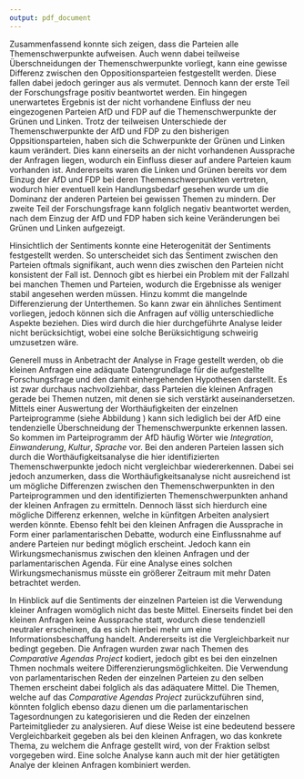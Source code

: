 ```yaml
---
output: pdf_document
---
```


Zusammenfassend konnte sich zeigen, dass die Parteien alle Themenschwerpunkte aufweisen. Auch wenn dabei teilweise Überschneidungen der Themenschwerpunkte vorliegt, kann eine gewisse Differenz zwischen den Oppositionsparteien festgestellt werden. Diese fallen dabei jedoch geringer aus als vermutet. Dennoch kann der erste Teil der Forschungsfrage positiv beantwortet werden. Ein hingegen unerwartetes Ergebnis ist der nicht vorhandene Einfluss der neu eingezogenen Parteien AfD und FDP auf die Themenschwerpunkte der Grünen und Linken. Trotz der teilweisen Unterschiede der Themenschwerpunkte der AfD und FDP zu den bisherigen Oppsitionsparteien, haben sich die Schwerpunkte der Grünen und Linken kaum verändert. Dies kann einerseits an der nicht vorhandenen Aussprache der Anfragen liegen, wodurch ein Einfluss dieser auf andere Parteien kaum vorhanden ist. Andererseits waren die Linken und Grünen bereits vor dem Einzug der AfD und FDP bei deren Themenschwerpunkten vertreten, wodurch hier eventuell kein Handlungsbedarf gesehen wurde um die Dominanz der anderen Parteien bei gewissen Themen zu mindern. Der zweite Teil der Forschungsfrage kann folglich negativ beantwortet werden, nach dem Einzug der AfD und FDP haben sich keine Veränderungen bei Grünen und Linken aufgezeigt.

Hinsichtlich der Sentiments konnte eine Heterogenität der Sentiments festgestellt werden. So unterscheidet sich das Sentiment zwischen den Parteien oftmals signifikant, auch wenn dies zwischen den Parteien nicht konsistent der Fall ist. Dennoch gibt es hierbei ein Problem mit der Fallzahl bei manchen Themen und Parteien, wodurch die Ergebnisse als weniger stabil angesehen werden müssen. Hinzu kommt die mangelnde Differenzierung der Unterthemen. So kann zwar ein ähnliches Sentiment vorliegen, jedoch können sich die Anfragen auf völlig unterschiedliche Aspekte beziehen. Dies wird durch die hier durchgeführte Analyse leider nicht berücksichtigt, wobei eine solche Berüksichtigung schweirig umzusetzen wäre.

Generell muss in Anbetracht der Analyse in Frage gestellt werden, ob die kleinen Anfragen eine adäquate Datengrundlage für die aufgestellte Forschungsfrage und den damit einhergehenden Hypothesen darstellt. Es ist zwar durchaus nachvollziehbar, dass Parteien die kleinen Anfragen gerade bei Themen nutzen, mit denen sie sich verstärkt auseinandersetzen. Mittels einer Auswertung der Worthäufigkeiten der einzelnen Parteiprogramme (siehe Abbildung \ref{word_freq}) kann sich lediglich bei der AfD eine tendenzielle Überschneidung der Themenschwerpunkte erkennen lassen. So kommen im Parteiprogramm der AfD häufig Wörter wie *Integration*, *Einwanderung*, *Kultur*, *Sprache* vor. Bei den anderen Parteien lassen sich durch die Worthäufigkeitsanalyse die hier identifizierten Themenschwerpunkte jedoch nicht vergleichbar wiedererkennen. Dabei sei jedoch anzumerken, dass die Worthäufigkeitsanalyse nicht ausreichend ist um mögliche Differenzen zwischen den Themenschwerpunkten in den Parteiprogrammen und den identifizierten Themenschwerpunkten anhand der kleinen Anfragen zu ermitteln. Dennoch lässt sich hierdurch eine mögliche Differenz erkennen, welche in künfitgen Arbeiten analysiert werden könnte. Ebenso fehlt bei den kleinen Anfragen die Aussprache in Form einer parlamentarischen Debatte, wodurch eine Einflussnahme auf andere Parteien nur bedingt möglich erscheint. Jedoch kann ein Wirkungsmechanismus zwischen den kleinen Anfragen und der parlamentarischen Agenda. Für eine Analyse eines solchen Wirkungsmechanismus müsste ein größerer Zeitraum mit mehr Daten betrachtet werden.

In Hinblick auf die Sentiments der einzelnen Parteien ist die Verwendung kleiner Anfragen womöglich nicht das beste Mittel. Einerseits findet bei den kleinen Anfragen keine Aussprache statt, wodurch diese tendenziell neutraler erscheinen, da es sich hierbei mehr um eine Informationsbeschaffung handelt. Andererseits ist die Vergleichbarkeit nur bedingt gegeben. Die Anfragen wurden zwar nach Themen des *Comparative Agendas Project* kodiert, jedoch gibt es bei den einzelnen Thmen nochmals weitere Differenzierungsmöglichkeiten. Die Verwendung von parlamentarischen Reden der einzelnen Parteien zu den selben Themen erscheint dabei folglich als das adäquatere Mittel. Die Themen, welche auf das *Comparative Agendas Project* zurückzuführen sind, könnten folglich ebenso dazu dienen um die parlamentarischen Tagesordnungen zu kategorisieren und die Reden der einzelnen Parteimitglieder zu analysieren. Auf diese Weise ist eine bedeutend bessere Vergleichbarkeit gegeben als bei den kleinen Anfragen, wo das konkrete Thema, zu welchem die Anfrage gestellt wird, von der Fraktion selbst vorgegeben wird. Eine solche Analyse kann auch mit der hier getätigten Analye der kleinen Anfragen kombiniert werden.

